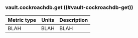 ### vault.cockroachdb.get ((#vault-cockroachdb-get))

Metric type | Units | Description
----------- | ----- | -----------
BLAH     | BLAH    | BLAH